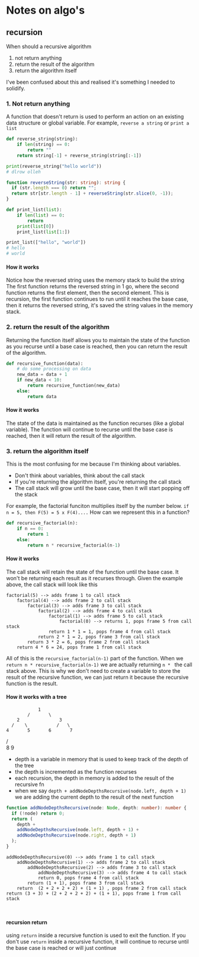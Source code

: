 # Notes on algo's

## recursion

When should a recursive algorithm

1. not return anything
2. return the result of the algorithm
3. return the algorithm itself

I've been confused about this and realised it's something I needed to solidify.

### 1. Not return anything

A function that doesn't return is used to perform an action on an existing data structure or global variable.
For example, `reverse a string` or `print a list`

```python
def reverse_string(string):
    if len(string) == 0:
        return ""
    return string[-1] + reverse_string(string[:-1])

print(reverse_string("hello world"))
# dlrow olleh
```
```ts
function reverseString(str: string): string {
  if (str.length === 0) return "";
  return str[str.length - 1] + reverseString(str.slice(0, -1));
}
```


```python
def print_list(list):
    if len(list) == 0:
        return
    print(list[0])
    print_list(list[1:])

print_list(["hello", "world"])
# hello
# world
```

#### How it works

Notice how the reversed string uses the memory stack to build the string
The first function returns the reversed string in 1 go, where the second function returns the first element, then the second element.
This is recursion, the first function continues to run until it reaches the base case, then it returns the reversed string, it's saved the string values in the memory stack.

### 2. return the result of the algorithm

Returning the function itself allows you to maintain the state of the function as you recurse until a base case is reached, then you can return the result of the algorithm.

```python
def recursive_function(data):
    # do some processing on data
    new_data = data + 1
    if new_data < 10:
        return recursive_function(new_data)
    else:
        return data
```

#### How it works

The state of the data is maintained as the function recurses (like a global variable).
The function will continue to recurse until the base case is reached, then it will return the result of the algorithm.

### 3. return the algorithm itself

This is the most confusing for me because I'm thinking about variables.

- Don't think about variables, think about the call stack
- If you're returning the algorithm itself, you're returning the call stack
- The call stack will grow until the base case, then it will start popping off the stack

For example, the factorial funciton multiplies itself by the number below.
`if n = 5, then F(5) = 5 x F(4)....`
How can we represent this in a function?

```python
def recursive_factorial(n):
    if n == 0:
        return 1
    else:
        return n * recursive_factorial(n-1)
```

#### How it works

The call stack will retain the state of the function until the base case. It won't be returning each result as it recurses through.
Given the example above, the call stack will look like this

```
factorial(5) --> adds frame 1 to call stack
    factorial(4) --> adds frame 2 to call stack
        factorial(3) --> adds frame 3 to call stack
            factorial(2) --> adds frame 4 to call stack
                factorial(1) --> adds frame 5 to call stack
                    factorial(0) --> returns 1, pops frame 5 from call stack
                return 1 * 1 = 1, pops frame 4 from call stack
            return 2 * 1 = 2, pops frame 3 from call stack
        return 3 * 2 = 6, pops frame 2 from call stack
    return 4 * 6 = 24, pops frame 1 from call stack
```

All of this is the `recursive_factorial(n-1)` part of the function.
When we `return n * recursive_factorial(n-1)` we are actually returning
`n * ` the call stack above. This is why we don't need to create a variable to store the result of the recursive function, we can just return it because the recursive function is the result.

#### How it works with a tree


                1
            /       \
        2               3
      /    \           /   \
    4       5       6       7
   /  \
8       9

- depth is a variable in memory that is used to keep track of the depth of the tree
- the depth is incremented as the function recurses
- each recursion, the depth in memory is added to the result of the recursive fn
- when we say `depth + addNodeDepthsRecursive(node.left, depth + 1)` we are adding the current depth to the result of the next function

```ts
function addNodeDepthsRecursive(node: Node, depth: number): number {
  if (!node) return 0;
  return (
    depth +
    addNodeDepthsRecursive(node.left, depth + 1) +
    addNodeDepthsRecursive(node.right, depth + 1)
  );
}
```
```
addNodeDepthsRecursive(0) --> adds frame 1 to call stack
    addNodeDepthsRecursive(1) --> adds frame 2 to call stack
        addNodeDepthsRecursive(2) --> adds frame 3 to call stack
            addNodeDepthsRecursive(3) --> adds frame 4 to call stack
            return 0, pops frame 4 from call stack
        return (1 + 1), pops frame 3 from call stack
    return  (2 + 2 + 2 + 2) + (1 + 1) , pops frame 2 from call stack
return (3 + 3) + (2 + 2 + 2 + 2) + (1 + 1), pops frame 1 from call stack
    
```

```ts

```

#### recursion return

using `return` inside a recursive function is used to exit the function.
If you don't use `return` inside a recursive function, it will continue to recurse until the base case is reached or will just continue

```python


```

```

```
